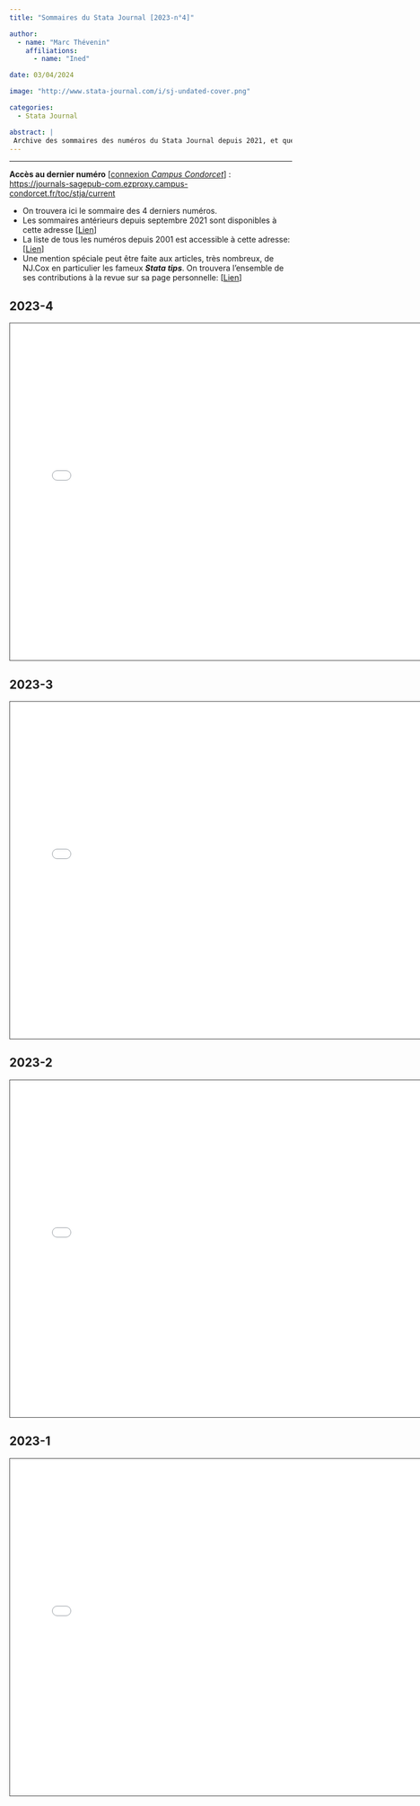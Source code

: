 ```yaml
---
title: "Sommaires du Stata Journal [2023-n°4]"

author: 
  - name: "Marc Thévenin"
    affiliations:
      - name: "Ined"

date: 03/04/2024

image: "http://www.stata-journal.com/i/sj-undated-cover.png"

categories:
  - Stata Journal

abstract: | 
 Archive des sommaires des numéros du Stata Journal depuis 2021, et quelques informations sur la revue. Dernier volume: Décembre 2023 
---
```


<hr class="hr">

**Accès au dernier numéro** \[[connexion *Campus Condorcet*](https://refid-auth.campus-condorcet.fr/cas/login?service=https%3A%2F%2Fwww.campus-condorcet.fr%2Fservlet%2Fcom.jsbsoft.jtf.core.SG%3FPROC%3DIDENTIFICATION_FRONT)\] :    
<https://journals-sagepub-com.ezproxy.campus-condorcet.fr/toc/stja/current>


* On trouvera ici le sommaire des 4 derniers numéros. 
* Les sommaires antérieurs depuis septembre 2021 sont disponibles à cette adresse [[Lien](https://github.com/mthevenin/assistoolsms/tree/master/Stata/assist/posts/stata_journal/sj)]
* La liste de tous les numéros depuis 2001 est accessible à cette adresse: [[Lien](https://www.stata-journal.com/archives/)]
* Une mention spéciale peut être faite aux articles, très nombreux, de NJ.Cox en particulier les fameux ***Stata tips***. On trouvera l'ensemble de ses contributions à la revue sur sa page personnelle: [[Lien](https://www.durham.ac.uk/staff/n-j-cox/)]

::: panel-tabset

## **2023-4**

<iframe src="sj/stja_23_4.pdf" height="600" width="750" style="border: 1px solid #464646;" allowfullscreen allow="autoplay">
</iframe>

## **2023-3**

<iframe src="sj/stja_23_3.pdf" height="600" width="750" style="border: 1px solid #464646;" allowfullscreen allow="autoplay">
</iframe>


## **2023-2**

<iframe src="sj/stja_23_2.pdf" height="600" width="750" style="border: 1px solid #464646;" allowfullscreen allow="autoplay">
</iframe>


## **2023-1**

<iframe src="sj/stja_23_1.pdf" height="600" width="750" style="border: 1px solid #464646;" allowfullscreen allow="autoplay">
</iframe>


:::



